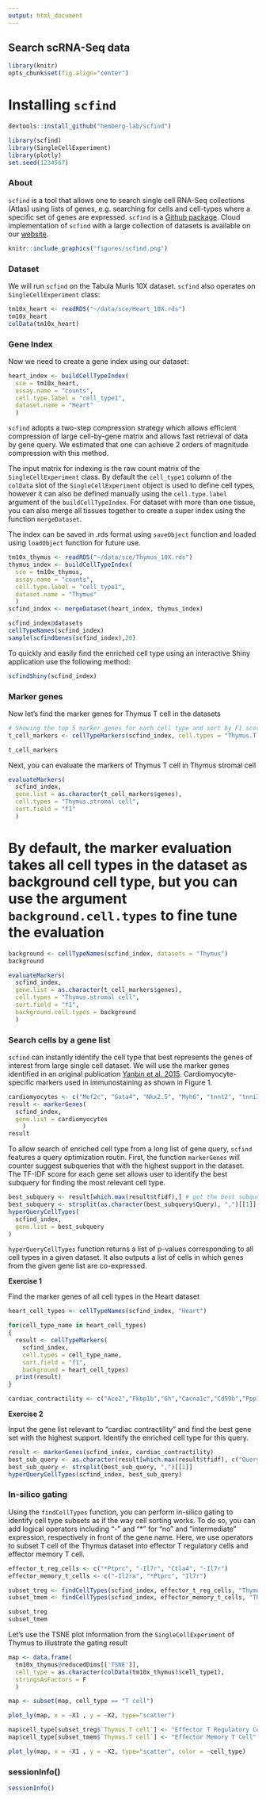 ```yaml
---
output: html_document
---
```


## Search scRNA-Seq data

```r
library(knitr)
opts_chunk$set(fig.align="center")
```

# Installing `scfind`
```r
devtools::install_github("hemberg-lab/scfind")
```


```r
library(scfind)
library(SingleCellExperiment)
library(plotly)
set.seed(1234567)
```

### About 

`scfind` is a tool that allows one to search single cell RNA-Seq collections (Atlas) using lists of genes, e.g. searching for cells and cell-types where a specific set of genes are expressed. `scfind` is a [Github package](https://github.com/hemberg-lab/scfind). Cloud implementation of `scfind` with a large collection of datasets is available on our [website](https://scfind.sanger.ac.uk/).

```r
knitr::include_graphics("figures/scfind.png")
```

### Dataset

We will run `scfind` on the Tabula Muris 10X dataset. `scfind` also operates on `SingleCellExperiment` class:
```r
tm10x_heart <- readRDS("~/data/sce/Heart_10X.rds")
tm10x_heart
colData(tm10x_heart)
```

### Gene Index

Now we need to create a gene index using our dataset:
```r
heart_index <- buildCellTypeIndex(
  sce = tm10x_heart,
  assay.name = "counts",
  cell.type.label = "cell_type1",
  dataset.name = "Heart"
  )

```

`scfind` adopts a two-step compression strategy which allows efficient compression of large cell-by-gene matrix and allows fast retrieval of data by gene query. We estimated that one can achieve 2 orders of magnitude compression with this method.

The input matrix for indexing is the raw count matrix of the `SingleCellExperiment` class. By default the `cell_type1` column of the `colData` slot of the `SingleCellExperiment` object is used to define cell types, however it can also be defined manually using the `cell.type.label` argument of the `buildCellTypeIndex`. For dataset with more than one tissue, you can also merge all tissues together to create a super index using the function `mergeDataset`.

The index can be saved in .rds format using `saveObject` function and loaded using `loadObject` function for future use.

```r
tm10x_thymus <- readRDS("~/data/sce/Thymus_10X.rds")
thymus_index <- buildCellTypeIndex(
  sce = tm10x_thymus, 
  assay.name = "counts", 
  cell.type.label = "cell_type1", 
  dataset.name = "Thymus"
  )
scfind_index <- mergeDataset(heart_index, thymus_index)

scfind_index@datasets
cellTypeNames(scfind_index)
sample(scfindGenes(scfind_index),20)

```


To quickly and easily find the enriched cell type using an interactive Shiny application use the following method:
```r
scfindShiny(scfind_index)
```


### Marker genes

Now let's find the marker genes for Thymus T cell in the datasets
```r
# Showing the top 5 marker genes for each cell type and sort by F1 score.
t_cell_markers <- cellTypeMarkers(scfind_index, cell.types = "Thymus.T cell", top.k = 5, sort.field = "f1") 

t_cell_markers
```

Next, you can evaluate the markers of Thymus T cell in Thymus stromal cell
```r
evaluateMarkers(
  scfind_index, 
  gene.list = as.character(t_cell_markers$genes), 
  cell.types = "Thymus.stromal cell", 
  sort.field = "f1"
  )
```

# By default, the marker evaluation takes all cell types in the dataset as background cell type, but you can use the argument `background.cell.types` to fine tune the evaluation
```r
background <- cellTypeNames(scfind_index, datasets = "Thymus")
background

evaluateMarkers(
  scfind_index, 
  gene.list = as.character(t_cell_markers$genes), 
  cell.types = "Thymus.stromal cell", 
  sort.field = "f1", 
  background.cell.types = background
  )

```


### Search cells by a gene list

`scfind` can instantly identify the cell type that best represents the genes of interest from large single cell dataset. We will use the marker genes identified in an original publication [Yanbin et al. 2015](https://www.nature.com/articles/cr201599). Cardiomyocyte-specific markers used in immunostaining as shown in Figure 1. 
```r
cardiomyocytes <- c("Mef2c", "Gata4", "Nkx2.5", "Myh6", "tnnt2", "tnni3", "CDH2", "Cx43", "GJA1") 
result <- markerGenes(
  scfind_index, 
  gene.list = cardiomyocytes
    )
result
```


To allow search of enriched cell type from a long list of gene query, `scfind` features a query optimization routin. First, the function `markerGenes` will counter suggest subqueries that with the highest support in the dataset. The TF-IDF score for each gene set allows user to identify the best subquery for finding the most relevant cell type. 

```r
best_subquery <- result[which.max(result$tfidf),] # get the best subquery by ranking TF-IDF score
best_subquery <- strsplit(as.character(best_subquery$Query), ",")[[1]] # obtain gene list
hyperQueryCellTypes(
  scfind_index,
  gene.list = best_subquery
)
```

`hyperQueryCellTypes` function returns a list of p-values corresponding to all cell types in a given dataset. It also outputs a list of cells in which genes from the given gene list are co-expressed. 


__Exercise 1__

Find the marker genes of all cell types in the Heart dataset

```r
heart_cell_types <- cellTypeNames(scfind_index, "Heart")

for(cell_type_name in heart_cell_types)
{
  result <- cellTypeMarkers(
    scfind_index, 
    cell.types = cell_type_name, 
    sort.field = "f1", 
    background = heart_cell_types) 
  print(result)
}
```

```r
cardiac_contractility <- c("Ace2","Fkbp1b","Gh","Cacna1c","Cd59b","Ppp1r1a","Tnnt2","Nos1","Agtr1a","Camk2g","Grk2","Ins2","Dnah8","Igf1","Nos3","Nppa","Nppb","Il6","Myh6","Ren2","Tnni3","Apln","Kcnmb1","Pik3cg","Prkca","Aplnr","Slc8a1","Ace","Akt1","Edn1","Kcnmb2","Nos2","Tnf","Myh14","Adrb2","Agt","Adrb1","Atp2a2","Ryr2","Pln")
```

__Exercise 2__

Input the gene list relevant to "cardiac contractility" and find the best gene set with the highest support. Identify the enriched cell type for this query. 

```r
result <- markerGenes(scfind_index, cardiac_contractility)
best_sub_query <- as.character(result[which.max(result$tfidf), c("Query")])
best_sub_query <- strsplit(best_sub_query, ",")[[1]]
hyperQueryCellTypes(scfind_index, best_sub_query)

```

### In-silico gating

Using the `findCellTypes` function, you can perform in-silico gating to identify cell type subsets as if the way cell sorting works.
To do so, you can add logical operators including "-" and "*" for "no" and "intermediate" expression, respectively in front of the gene name. Here, we use operators to subset T cell of the Thymus dataset into effector T regulatory cells and effector memory T cell.

```r
effector_t_reg_cells <- c("*Ptprc", "-Il7r", "Ctla4", "-Il7r")
effector_memory_t_cells <- c("-Il2ra", "*Ptprc", "Il7r")

subset_treg <- findCellTypes(scfind_index, effector_t_reg_cells, "Thymus") 
subset_tmem <- findCellTypes(scfind_index, effector_memory_t_cells, "Thymus")

subset_treg
subset_tmem
```
Let's use the TSNE plot information from the `SingleCellExperiment` of Thymus to illustrate the gating result
```r
map <- data.frame(
  tm10x_thymus@reducedDims[['TSNE']], 
  cell_type = as.character(colData(tm10x_thymus)$cell_type1), 
  stringsAsFactors = F
  )

map <- subset(map, cell_type == "T cell") 

plot_ly(map, x = ~X1 , y = ~X2, type="scatter")

map$cell_type[subset_treg$`Thymus.T cell`] <- "Effector T Regulatory Cell"
map$cell_type[subset_tmem$`Thymus.T cell`] <- "Effector Memory T Cell"

plot_ly(map, x = ~X1 , y = ~X2, type="scatter", color = ~cell_type)


```


### sessionInfo()

```r
sessionInfo()
```


